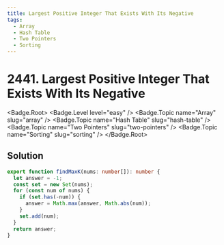 ```yaml
---
title: Largest Positive Integer That Exists With Its Negative
tags:
  - Array
  - Hash Table
  - Two Pointers
  - Sorting
---
```


# 2441. Largest Positive Integer That Exists With Its Negative

<Badge.Root>
  <Badge.Level level="easy" />
  <Badge.Topic name="Array" slug="array" />
  <Badge.Topic name="Hash Table" slug="hash-table" />
  <Badge.Topic name="Two Pointers" slug="two-pointers" />
  <Badge.Topic name="Sorting" slug="sorting" />
</Badge.Root>

## Solution

```typescript filename="solution.ts" copy
export function findMaxK(nums: number[]): number {
  let answer = -1;
  const set = new Set(nums);
  for (const num of nums) {
    if (set.has(-num)) {
      answer = Math.max(answer, Math.abs(num));
    }
    set.add(num);
  }
  return answer;
}
```

<ProblemLink
  codingSite="leetcode"
  href="https://leetcode.com/problems/largest-positive-integer-that-exists-with-its-negative"
  title="Largest Positive Integer That Exists With Its Negative"
/>
